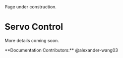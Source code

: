 
<Callout type="warning" emoji="⚠️">
Page under construction.
</Callout>

# Servo Control

More details coming soon.

<Callout type="default" emoji="👉">
  **Documentation Contributors:** @alexander-wang03
</Callout>

